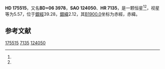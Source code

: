 {{Starbox begin
| name = HD 175515
}}
{{Starbox observe
| epoch = [[J2000.0|J2000.0]]
| constell = {{星座名待查}}<ref name=SIMBAD>{{cite web
 | url=http://simbad.u-strasbg.fr/simbad/sim-id?Ident=HR+7135
 | title =Pulsating variable Star
 | publisher=Centre de Données astronomiques de Strasbourg
 | work=SIMBAD
 | accessdate=2012-07-13}}</ref><ref name=DATA>{{cite web
 | url=http://vizier.u-strasbg.fr/viz-bin/VizieR-5?-out.add=.&-source=5050&-corr=PK=HR&-out.max=9999&HR=7135
 | title=VizieR Detailed Page
 | accessdate=2012-07-13
 | archive-date=2019-02-16
 | archive-url=https://web.archive.org/web/20190216092722/http://vizier.u-strasbg.fr/viz-bin/VizieR-5?-out.add=.&-source=5050&-corr=PK=HR&-out.max=9999&HR=7135
 | dead-url=no
 }}</ref>
| 星官 = 
| ra = {{RA|18|55|27.5}}<ref name=SIMBAD /><ref name=DATA />
| dec = {{DEC|+6|36|55}}<ref name=SIMBAD /><ref name=DATA />
| appmag_v = 5.57<ref name=SIMBAD /><ref name=DATA />
}}
{{Starbox character
| class = K0III<ref name=SIMBAD /><ref name=DATA />
| b-v = 1.04<ref name=SIMBAD /><ref name=DATA />
| u-b = 0.88<ref name=SIMBAD /><ref name=DATA />
| r-i = 0.55<ref name=SIMBAD /><ref name=DATA />
| variable = 
}}
{{Starbox astrometry
| radial_v = 0.88
| prop_mo_ra = 23
| parallax = 0.011
| p_error = 
}}
{{Starbox catalog
| names =BD+06 3978，[[SAO星表|SAO]] 124050，[[HD星表|HD]] 175515，[[HR星表|HR]] 7135}}
{{Starbox reference |Simbad=HR+7135}}
{{Starbox end}}

'''HD 175515'''，又名'''BD+06 3978'''，'''SAO 124050'''、'''HR 7135'''，是一颗恒星<ref name=SIMBAD /><ref name=DATA />，视星等为5.57，位于[[銀道座標系|銀經]]39.28，[[銀道座標系|銀緯]]2.12，其[[B1900.0|B1900.0]]坐标为赤經{{RA|18|50|34.8}}，赤緯{{DEC|+6|2.12|24}}。

== 参考文献 ==
{{reflist}}

{{star-stub}}

[[Category:HD和HDE天體|175515]]
[[Category:HR天體|7135]]
[[Category:SAO天體|124050]]